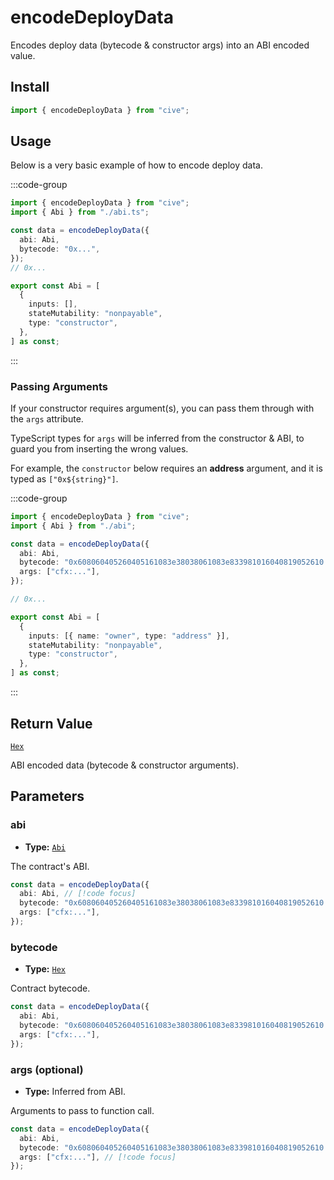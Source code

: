 # encodeDeployData

Encodes deploy data (bytecode & constructor args) into an ABI encoded value.

## Install

```ts
import { encodeDeployData } from "cive";
```

## Usage

Below is a very basic example of how to encode deploy data.

:::code-group

```ts twoslash [example.ts]
import { encodeDeployData } from "cive";
import { Abi } from "./abi.ts";

const data = encodeDeployData({
  abi: Abi,
  bytecode: "0x...",
});
// 0x...
```

```ts [abi.ts] filename="abi.ts"
export const Abi = [
  {
    inputs: [],
    stateMutability: "nonpayable",
    type: "constructor",
  },
] as const;
```

:::

### Passing Arguments

If your constructor requires argument(s), you can pass them through with the `args` attribute.

TypeScript types for `args` will be inferred from the constructor & ABI, to guard you from inserting the wrong values.

For example, the `constructor` below requires an **address** argument, and it is typed as `["0x${string}"]`.

:::code-group

```ts [example.ts]
import { encodeDeployData } from "cive";
import { Abi } from "./abi";

const data = encodeDeployData({
  abi: Abi,
  bytecode: "0x608060405260405161083e38038061083e833981016040819052610...",
  args: ["cfx:..."],
});

// 0x...
```

```ts [abi.ts]
export const Abi = [
  {
    inputs: [{ name: "owner", type: "address" }],
    stateMutability: "nonpayable",
    type: "constructor",
  },
] as const;
```

:::

## Return Value

[`Hex`](#TODO)

ABI encoded data (bytecode & constructor arguments).

## Parameters

### abi

- **Type:** [`Abi`](#TODO)

The contract's ABI.

```ts
const data = encodeDeployData({
  abi: Abi, // [!code focus]
  bytecode: "0x608060405260405161083e38038061083e833981016040819052610...",
  args: ["cfx:..."],
});
```

### bytecode

- **Type:** [`Hex`](#TODO)

Contract bytecode.

```ts
const data = encodeDeployData({
  abi: Abi, 
  bytecode: "0x608060405260405161083e38038061083e833981016040819052610...", // [!code focus]
  args: ["cfx:..."],
});
```
### args (optional)

- **Type:** Inferred from ABI.

Arguments to pass to function call.

```ts
const data = encodeDeployData({
  abi: Abi, 
  bytecode: "0x608060405260405161083e38038061083e833981016040819052610...",
  args: ["cfx:..."], // [!code focus]
});
```